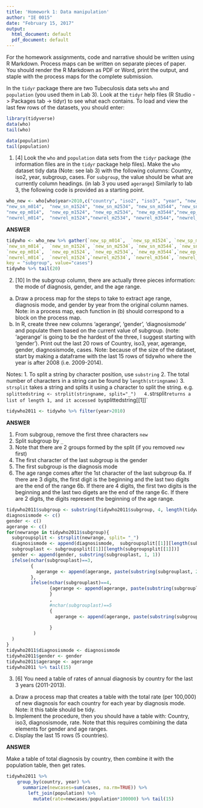 ```yaml
---
title: 'Homework 1: Data manipulation'
author: "IE 0015"
date: "February 15, 2017"
output:
  html_document: default
  pdf_document: default
---
```


For the homework assignments, code and narrative should be written using R Markdown.  Process maps can be written on separate pieces of paper. You should render the R Markdown as PDF or Word, print the output, and staple with the process maps for the complete submission.

In the `tidyr` package there are two Tubeculosis data sets `who` and `population` (you used them in Lab 3).  Look at the `tidyr` help files (R Studio -> Packages tab -> tidyr) to see what each contains. To load and view the last few rows of the datasets, you should enter:

```r
library(tidyverse)
data(who)
tail(who)
```
```r
data(population)
tail(population)
```

1. [4] Look the `who` and `population` data sets from the `tidyr` package (the information files are in the `tidyr` package help files).  Make the `who` dataset tidy data (Note: see lab 3) with the following columns:  Country, iso2, year, subgroup, cases.  For `subgroup`, the value should be what are currently column headings. (in lab 3 you used `agerange`) Similarly to lab 3, the following code is provided as a starting point.


```r
who_new <- who[who$year>2010,c("country", "iso2", "iso3", "year", "new_sp_m014",  "new_sp_m1524","new_sp_m2534", "new_sp_m3544", "new_sp_m4554", "new_sp_m5564", "new_sp_m65", "new_sp_f014", "new_sp_f1524", "new_sp_f2534", "new_sp_f3544", "new_sp_f4554", "new_sp_f5564", "new_sp_f65",  
"new_sn_m014",  "new_sn_m1524", "new_sn_m2534", "new_sn_m3544", "new_sn_m4554", "new_sn_m5564","new_sn_m65",   "new_sn_f014",  "new_sn_f1524", "new_sn_f2534", "new_sn_f3544", "new_sn_f4554","new_sn_f5564", "new_sn_f65",   
"new_ep_m014",  "new_ep_m1524", "new_ep_m2534", "new_ep_m3544","new_ep_m4554", "new_ep_m5564", "new_ep_m65",   "new_ep_f014",  "new_ep_f1524", "new_ep_f2534","new_ep_f3544", "new_ep_f4554", "new_ep_f5564", "new_ep_f65",   
"newrel_m014",  "newrel_m1524","newrel_m2534", "newrel_m3544", "newrel_m4554", "newrel_m5564", "newrel_m65",   "newrel_f014","newrel_f1524", "newrel_f2534", "newrel_f3544", "newrel_f4554", "newrel_f5564", "newrel_f65")]
```

**ANSWER**

```r
tidywho <- who_new %>% gather(`new_sp_m014`,  `new_sp_m1524`, `new_sp_m2534`, `new_sp_m3544`, `new_sp_m4554`, `new_sp_m5564`, `new_sp_m65`,   `new_sp_f014`, `new_sp_f1524`, `new_sp_f2534`, `new_sp_f3544`, `new_sp_f4554`, `new_sp_f5564`, `new_sp_f65`, 
`new_sn_m014`,  `new_sn_m1524`, `new_sn_m2534`, `new_sn_m3544`, `new_sn_m4554`, `new_sn_m5564`,`new_sn_m65`,   `new_sn_f014`,  `new_sn_f1524`, `new_sn_f2534`, `new_sn_f3544`, `new_sn_f4554`,`new_sn_f5564`, `new_sn_f65`,   
`new_ep_m014`,  `new_ep_m1524`, `new_ep_m2534`, `new_ep_m3544`,`new_ep_m4554`, `new_ep_m5564`, `new_ep_m65`,   `new_ep_f014`,  `new_ep_f1524`, `new_ep_f2534`,`new_ep_f3544`, `new_ep_f4554`, `new_ep_f5564`, `new_ep_f65`,   
`newrel_m014`,  `newrel_m1524`,`newrel_m2534`, `newrel_m3544`, `newrel_m4554`, `newrel_m5564`, `newrel_m65`,   `newrel_f014`,`newrel_f1524`, `newrel_f2534`, `newrel_f3544`, `newrel_f4554`, `newrel_f5564`, `newrel_f65`,
key = "subgroup", value="cases")
tidywho %>% tail(20)
```

2.  [10] In the subgroup column, there are actually three pieces information: the mode of diagnosis,  gender, and the age range.
  a. Draw a process map for the steps to take to extract age range, diagnosis mode, and gender by year from the original column names. Note: in a process map, each function in (b) should correspond to a block on the process map.
  b. In R, create three new columns 'agerange', 'gender', 'diagnosismode' and populate them based on the current value of subgroup. (note: 'agerange' is going to be the hardest of the three, I suggest starting with 'gender'). Print out the last 20 rows of Country, iso3, year, agerange, gender, diagnosismode, cases.  Note: because of the size of the dataset, start by making a dataframe with the last 15 rows of tidywho where the year is after 2008 (i.e. 2009-2014).

Notes: 
  1. To split a string by character position, use `substring`
  2. The total number of characters in a string can be found by `length(stringname)`
  3. `strsplit` takes a string and splits it using a character to split the string. e.g.
  `splittedstring <- strplit(stringname, split="_")
  4. `strsplit` returns a list of length 1, and it accessed by `splittedstring[[1]]`

```r
tidywho2011 <- tidywho %>% filter(year>2010)
```
  
  
**ANSWER**

1. From subgroup, remove the first three characters `new`
2. Split subgroup by `_`
3. Note  that there are 2 groups formed by the split (if you removed `new` first)
4. The first character of the last subgroup is the gender
5. The first subgroup is the diagnosis mode
6. The age range comes after the 1st character of the last subgroup
  6a. If there are 3 digits, the first digit is the beginning and the last two digits are the end of the range
  6b. If there are 4 digits, the first two digits is the beginning and the last two digets are the end of the range
  6c. If there are 2 digits, the digits represent the beginning of the age range.


```r
tidywho2011$subgroup <- substring(tidywho2011$subgroup, 4, length(tidywho2011$subgroup))
diagnosismode <- c()
gender <- c()
agerange <- c()
for(newrange in tidywho2011$subgroup){
  subgroupsplit <- strsplit(newrange, split= "_")
  diagnosismode <- append(diagnosismode,  subgroupsplit[[1]][length(subgroupsplit[[1]])-1])
  subgrouplast <- subgroupsplit[[1]][length(subgroupsplit[[1]])]
  gender <- append(gender, substring(subgrouplast, 1, 1))
  ifelse(nchar(subgrouplast)==3,
         {
           agerange <- append(agerange, paste(substring(subgrouplast, 2,3), "+", sep="")) 
         },
         ifelse(nchar(subgrouplast)==4,
                {agerange <- append(agerange, paste(substring(subgrouplast, 2,2), "-", substring(subgrouplast, 3,4)) )
                }
                ,
                #nchar(subgrouplast)==5
                {
                  agerange <- append(agerange, paste(substring(subgrouplast, 2,3), "-", substring(subgrouplast, 4,5)) )
                  
                }
          )
  )
}
tidywho2011$diagnosismode <- diagnosismode
tidywho2011$gender <- gender
tidywho2011$agerange <- agerange
tidywho2011 %>% tail(15)
```

3.  [6] You need a table of rates of annual diagnosis by country for the last 3 years (2011-2013).
  a. Draw a process map that creates a table with the total rate (per 100,000) of new diagnosis for each country for each year by diagnosis mode. Note: it this table should be tidy.
  b. Implement the procedure, then you should have a table with: Country, iso3, diagnosismode, rate.  Note that this requires combining the data elements for gender and age ranges.
  c. Display the last 15 rows (5 countries).
  
**ANSWER**

Make a table of total diagnosis by country, then combine it with the population table, then get rates.
```r
tidywho2011 %>% 
    group_by(country, year) %>%
      summarize(newcases=sum(cases, na.rm=TRUE)) %>%
        left_join(population) %>%
          mutate(rate=newcases/population*100000) %>% tail(15)
```
